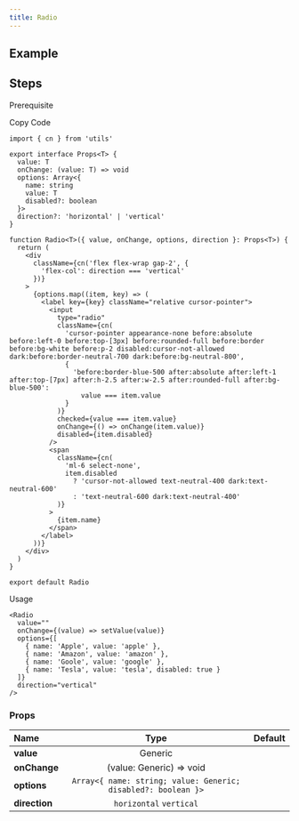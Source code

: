 ```yaml
---
title: Radio
---
```


## Example

<Storybook url="https://workshop.kidow.me/?path=/docs/components-radio-v1--docs" />

## Steps

<Steps>

<Step>Prerequisite</Step>

<Blocks>
  <ModalBlock icon="utils" name="cn" slug="/utils/cn" />
</Blocks>

<Step>Copy Code</Step>

```tsx title="components/Radio/index.tsx"
import { cn } from 'utils'

export interface Props<T> {
  value: T
  onChange: (value: T) => void
  options: Array<{
    name: string
    value: T
    disabled?: boolean
  }>
  direction?: 'horizontal' | 'vertical'
}

function Radio<T>({ value, onChange, options, direction }: Props<T>) {
  return (
    <div
      className={cn('flex flex-wrap gap-2', {
        'flex-col': direction === 'vertical'
      })}
    >
      {options.map((item, key) => (
        <label key={key} className="relative cursor-pointer">
          <input
            type="radio"
            className={cn(
              'cursor-pointer appearance-none before:absolute before:left-0 before:top-[3px] before:rounded-full before:border before:bg-white before:p-2 disabled:cursor-not-allowed dark:before:border-neutral-700 dark:before:bg-neutral-800',
              {
                'before:border-blue-500 after:absolute after:left-1 after:top-[7px] after:h-2.5 after:w-2.5 after:rounded-full after:bg-blue-500':
                  value === item.value
              }
            )}
            checked={value === item.value}
            onChange={() => onChange(item.value)}
            disabled={item.disabled}
          />
          <span
            className={cn(
              'ml-6 select-none',
              item.disabled
                ? 'cursor-not-allowed text-neutral-400 dark:text-neutral-600'
                : 'text-neutral-600 dark:text-neutral-400'
            )}
          >
            {item.name}
          </span>
        </label>
      ))}
    </div>
  )
}

export default Radio
```

<Step>Usage</Step>

```tsx
<Radio
  value=""
  onChange={(value) => setValue(value)}
  options={[
    { name: 'Apple', value: 'apple' },
    { name: 'Amazon', value: 'amazon' },
    { name: 'Goole', value: 'google' },
    { name: 'Tesla', value: 'tesla', disabled: true }
  ]}
  direction="vertical"
/>
```

</Steps>

### Props

| Name                     |                             Type                              | Default |
| :----------------------- | :-----------------------------------------------------------: | :-----: |
| **value**<Required />    |                            Generic                            |         |
| **onChange**<Required /> |                   (value: Generic) => void                    |         |
| **options**<Required />  | `Array<{ name: string; value: Generic; disabled?: boolean }>` |         |
| **direction**            |                    `horizontal` `vertical`                    |         |
